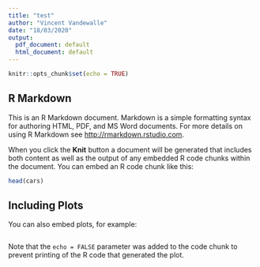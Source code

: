 ```yaml
---
title: "test"
author: "Vincent Vandewalle"
date: "18/03/2020"
output:
  pdf_document: default
  html_document: default
---
```


```r
knitr::opts_chunk$set(echo = TRUE)
```

## R Markdown

This is an R Markdown document. Markdown is a simple formatting syntax for authoring HTML, PDF, and MS Word documents. For more details on using R Markdown see <http://rmarkdown.rstudio.com>.

When you click the **Knit** button a document will be generated that includes both content as well as the output of any embedded R code chunks within the document. You can embed an R code chunk like this:

```r
head(cars)
```

## Including Plots

You can also embed plots, for example:

```r


```

Note that the `echo = FALSE` parameter was added to the code chunk to prevent printing of the R code that generated the plot.
